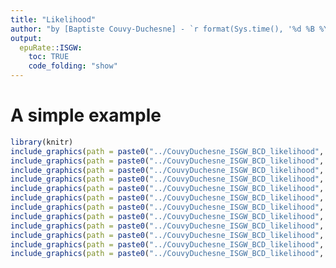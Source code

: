 ```yaml
---
title: "Likelihood"
author: "by [Baptiste Couvy-Duchesne] - `r format(Sys.time(), '%d %B %Y')`"
output:
  epuRate::ISGW:
    toc: TRUE
    code_folding: "show"
---
```



# A simple example

```R

library(knitr)
include_graphics(path = paste0("../CouvyDuchesne_ISGW_BCD_likelihood", 39, ".gif"))
include_graphics(path = paste0("../CouvyDuchesne_ISGW_BCD_likelihood", 40, ".gif"))
include_graphics(path = paste0("../CouvyDuchesne_ISGW_BCD_likelihood", 41, ".gif"))
include_graphics(path = paste0("../CouvyDuchesne_ISGW_BCD_likelihood", 42, ".gif"))
include_graphics(path = paste0("../CouvyDuchesne_ISGW_BCD_likelihood", 43, ".gif"))
include_graphics(path = paste0("../CouvyDuchesne_ISGW_BCD_likelihood", 44, ".gif"))
include_graphics(path = paste0("../CouvyDuchesne_ISGW_BCD_likelihood", 45, ".gif"))
include_graphics(path = paste0("../CouvyDuchesne_ISGW_BCD_likelihood", 46, ".gif"))
include_graphics(path = paste0("../CouvyDuchesne_ISGW_BCD_likelihood", 47, ".gif"))
include_graphics(path = paste0("../CouvyDuchesne_ISGW_BCD_likelihood", 48, ".gif"))
include_graphics(path = paste0("../CouvyDuchesne_ISGW_BCD_likelihood", 49, ".gif"))
include_graphics(path = paste0("../CouvyDuchesne_ISGW_BCD_likelihood", 50, ".gif"))

```



